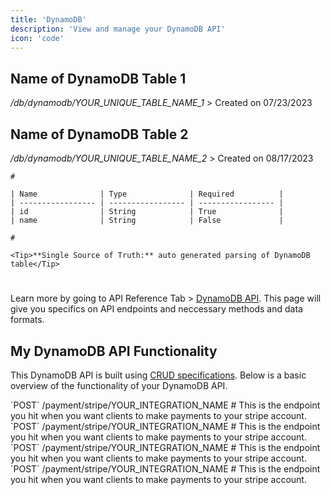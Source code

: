```yaml
---
title: 'DynamoDB'
description: 'View and manage your DynamoDB API'
icon: 'code'
---
```


## Name of DynamoDB Table 1
_/db/dynamodb/YOUR_UNIQUE_TABLE_NAME_1_
<AccordionGroup>
  <Accordion title="View Details">
    > Created on 07/23/2023
  </Accordion>
</AccordionGroup>

## Name of DynamoDB Table 2
_/db/dynamodb/YOUR_UNIQUE_TABLE_NAME_2_
<AccordionGroup>
  <Accordion title="View Details">
    > Created on 08/17/2023

    #

    | Name              | Type              | Required          |
    | ----------------- | ----------------- | ----------------- |
    | id                | String            | True              |
    | name              | String            | False             |

    #

    <Tip>**Single Source of Truth:** auto generated parsing of DynamoDB table</Tip>
  </Accordion>
</AccordionGroup>

#

Learn more by going to API Reference Tab > [DynamoDB API](/api-reference). This page will give you specifics on API endpoints and neccessary methods and data formats.

## My DynamoDB API Functionality

This DynamoDB API is built using [CRUD specifications](https://www.codecademy.com/article/what-is-crud). Below is a basic overview of the functionality of your DynamoDB API.

<AccordionGroup>
  <Accordion title="Create data for my table">
    `POST` /payment/stripe/YOUR_INTEGRATION_NAME
    #
    This is the endpoint you hit when you want clients to make payments to your stripe account.
  </Accordion>
  <Accordion title="Read / Query data from my table">
    `POST` /payment/stripe/YOUR_INTEGRATION_NAME
    #
    This is the endpoint you hit when you want clients to make payments to your stripe account.
  </Accordion>
  <Accordion title="Update data in my table">
    `POST` /payment/stripe/YOUR_INTEGRATION_NAME
    #
    This is the endpoint you hit when you want clients to make payments to your stripe account.
  </Accordion>
  <Accordion title="Delete data from my table">
    `POST` /payment/stripe/YOUR_INTEGRATION_NAME
    #
    This is the endpoint you hit when you want clients to make payments to your stripe account.
  </Accordion>
</AccordionGroup>

